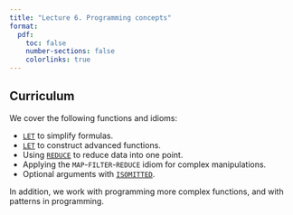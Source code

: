 ```yaml
---
title: "Lecture 6. Programming concepts"
format:
  pdf:
    toc: false
    number-sections: false
    colorlinks: true
---
```

## Curriculum

We cover the following functions and idioms:

- [`LET`](https://exceljet.net/functions/let-function) to simplify formulas.
- [`LET`](https://exceljet.net/functions/let-function) to construct advanced functions.
- Using [`REDUCE`](https://exceljet.net/functions/reduce-function) to reduce data into one point.
- Applying the `MAP`-`FILTER`-`REDUCE` idiom for complex manipulations.
- Optional arguments with [`ISOMITTED`](https://exceljet.net/functions/isomitted-function).

In addition, we work with programming more complex functions, and with patterns
in programming.